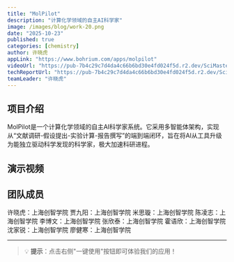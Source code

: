 ```yaml
---
title: "MolPilot"
description: "计算化学领域的自主AI科学家"
image: /images/blog/work-20.png
date: "2025-10-23"
published: true
categories: [chemistry]
author: 许晓虎
appLink: "https://www.bohrium.com/apps/molpilot"
videoUrl: "https://pub-7b4c29c7d4da4c66b6bd30e4fd024f5d.r2.dev/SciMaster-competition/work-video-20.mp4"
techReportUrl: "https://pub-7b4c29c7d4da4c66b6bd30e4fd024f5d.r2.dev/SciMaster-competition/work-report-20.pdf"
teamLeader: "许晓虎"
---
```


## 项目介绍

MolPilot是一个计算化学领域的自主AI科学家系统。它采用多智能体架构，实现从“文献调研-假设提出-实验计算-报告撰写”的端到端闭环，旨在将AI从工具升级为能独立驱动科学发现的科学家，极大加速科研进程。

## 演示视频

<VideoPlayer
  src="https://pub-7b4c29c7d4da4c66b6bd30e4fd024f5d.r2.dev/SciMaster-competition/work-video-20.mp4"
  poster="/images/blog/work-20.png"
/>

## 团队成员

许晓虎：上海创智学院
贾九阳：上海创智学院
米思璇：上海创智学院
陈凌志：上海创智学院
李博文：上海创智学院
张欣泰：上海创智学院
霍语欣：上海创智学院
沈家锐：上海创智学院
廖健寒：上海创智学院

---

> 💡 **提示**：点击右侧"一键使用"按钮即可体验我们的应用！
